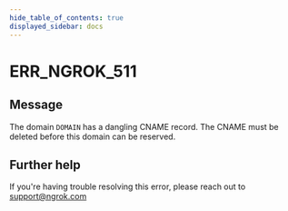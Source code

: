 ```yaml
---
hide_table_of_contents: true
displayed_sidebar: docs
---
```



# ERR_NGROK_511

## Message

The domain `DOMAIN` has a dangling CNAME record. The CNAME must be deleted before this domain can be reserved.

<ErrorDetails error="err_ngrok_511" />

## Further help

If you're having trouble resolving this error, please reach out to [support@ngrok.com](mailto:support@ngrok.com?subject=Help%20with%20ERR_NGROK_511)
